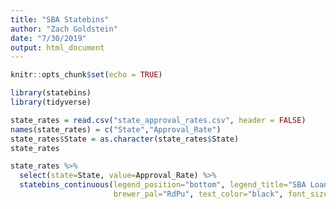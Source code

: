 ```yaml
---
title: "SBA Statebins"
author: "Zach Goldstein"
date: "7/30/2019"
output: html_document
---
```


```r
knitr::opts_chunk$set(echo = TRUE)
```

```r
library(statebins)
library(tidyverse)
```


```r
state_rates = read.csv("state_approval_rates.csv", header = FALSE)
names(state_rates) = c("State","Approval_Rate")
state_rates$State = as.character(state_rates$State)
state_rates
```

```r
state_rates %>%
  select(state=State, value=Approval_Rate) %>%
  statebins_continuous(legend_position="bottom", legend_title="SBA Loan Approval Rate",
                       brewer_pal="RdPu", text_color="black", font_size=3)
```


